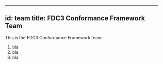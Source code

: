 
---
id: team
title: FDC3 Conformance Framework Team
---

This is the FDC3 Conformance Framework team:
1. bla
2. bla
3. bla

